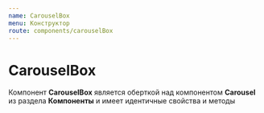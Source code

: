 ```yaml
---
name: CarouselBox
menu: Конструктор
route: components/carouselBox
---
```



# CarouselBox

Компонент **CarouselBox** является оберткой над компонентом **Carousel** из раздела **Компоненты** и имеет идентичные свойства и методы

<ImportExample name="CarouselBox" />

<Example />
